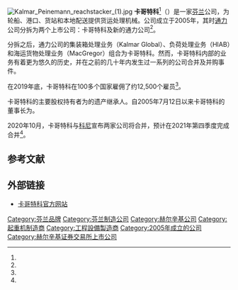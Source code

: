 [[File:Kalmar_Peinemann_reachstacker_(1).jpg|thumb]]
'''卡哥特科'''<ref name="shjxdw"/>（{{lang-fi|Cargotec Oyj}}）是一家[[芬兰|芬兰]]公司，为轮船、港口、货站和本地配送提供货运处理机械。公司成立于2005年，其时[[通力|通力]]公司分拆为两个上市公司：卡哥特科及新的通力公司<ref name="demerger"/>。

分拆之后，通力公司的集装箱处理业务（Kalmar Global）、负荷处理业务（HIAB）和海运货物处理业务（MacGregor）组合为卡哥特科。然而，卡哥特科内部的业务有着更为悠久的历史，并在之前的几十年内发生过一系列的公司合并及并购事件。

在2019年底，卡哥特科在100多个国家雇佣了约12,500个雇员<ref name="rep2019"/>。

卡哥特科的主要股权持有者为{{le|佩卡·赫尔林|Pekka Herlin}}的遗产继承人。自2005年7月12日以来卡哥特科的董事长为{{le|伊尔卡·赫尔林|Ilkka Herlin}}。

2020年10月，卡哥特科与[[科尼_(公司)|科尼]]宣布两家公司将合并，预计在2021年第四季度完成合并<ref name="vertikal"/>。

== 参考文献 ==
{{Reflist|30em|refs=
<ref name="shjxdw">{{cite web | url = http://www.shjxdw.cn/logo/2014/0110/0a259747-1e75-48c0-ba60-d6c582e597fc.shtml | title = 卡哥特科工业(中国)有限公司 | language = zh | publisher = 中共上海市经济和信息化工作委员会 | accessdate = 2020-09-20}}</ref>

<ref name="demerger">{{cite web | url = https://web.archive.org/web/20130821070654/http://www.kone.com/corporate/en/company/history/demerger/Pages/default.aspx | title = Demerger | language = en | publisher = Kone Corporation | date = 2005 | accessdate = 2020-09-20}}</ref>

<ref name="rep2019">{{cite web | url = https://www.cargotec.com/491d82/globalassets/files/investors/reports/2019/cargotec_financial_review_2019_web_final.pdf | title = Cargotec Financial Review 2019 | language = en | publisher = Cargotec | accessdate = 2020-09-20 | archive-date = 2020-04-07 | archive-url = https://web.archive.org/web/20200407031605/https://www.cargotec.com/491d82/globalassets/files/investors/reports/2019/cargotec_financial_review_2019_web_final.pdf | dead-url = no }}</ref>

<ref name="vertikal">{{cite web | url = https://vertikal.net/en/news/story/36261/cargotec-and-konecranes-to-merge | title = Cargotec and Konecranes to merge | language = en | publisher = Vertikal.net | accessdate = 2020-10-05 | archive-date = 2021-01-16 | archive-url = https://web.archive.org/web/20210116023717/https://vertikal.net/en/news/story/36261/cargotec-and-konecranes-to-merge | dead-url = no }}</ref>
}}

== 外部链接 ==
* [https://www.cargotec.com/ 卡哥特科官方网站] {{Wayback|url=https://www.cargotec.com/ |date=20210121061756 }} {{en}} {{fi}}

{{OMX赫尔辛基25指数公司}}

[[Category:芬兰品牌|Category:芬兰品牌]]
[[Category:芬兰制造公司|Category:芬兰制造公司]]
[[Category:赫尔辛基公司|Category:赫尔辛基公司]]
[[Category:起重机制造商|Category:起重机制造商]]
[[Category:工程設備製造商|Category:工程設備製造商]]
[[Category:2005年成立的公司|Category:2005年成立的公司]]
[[Category:赫尔辛基证券交易所上市公司|Category:赫尔辛基证券交易所上市公司]]